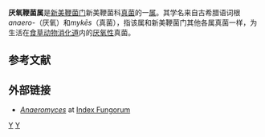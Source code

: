 {{Automatic Taxobox
| taxon = Anaeromyces
| authority = Breton, Bernalier, Dusser, Fonty, B.Gaillard & J.Guillot (1990)<ref>{{cite journal |author=Breton A, Bernalier A, Dusser M, Fonty G, Gaillard-Martinie B, Guillot J. |year=1990 |title=''Anaeromyces mucronatus'' nov. gen., nov. sp. A new strictly anaerobic rumen fungus with polycentric thallus |journal=FEMS Microbiology Letters |volume=70 |issue=2 |pages=177–82 |url=https://archive.org/details/sim_fems-microbiology-letters_1990-07_70_2/page/177|doi= |pmid= 2227353|pmc= }}</ref>
| subdivision_ranks = [[种|种]]
| subdivision =
* ''A. elegans''
* ''A. mucronatus''
}}

'''厌氧鞭菌属'''是[[新美鞭菌门|新美鞭菌门]]新美鞭菌科[[真菌|真菌]]的一[[属_(生物)|属]]。其学名来自古希腊语词根''anaero-''（厌氧）和''mykēs''（真菌），指该属和新美鞭菌门其他各属真菌一样，为生活在[[食草动物|食草动物]][[消化道|消化道]]内的[[厌氧生物|厌氧性]]真菌。

==参考文献==
{{reflist}}

==外部链接==
*''[http://www.indexfungorum.org/Names/genusrecord.asp?RecordID=27188 Anaeromyces] {{Wayback|url=http://www.indexfungorum.org/Names/genusrecord.asp?RecordID=27188 |date=20200806182921 }}'' at [[Index_Fungorum|Index Fungorum]]

{{taxonbar}}
[[Category:_1990年描述的分类群|Y]]
[[Category:真菌|Y]]

{{Fungus-stub}}
